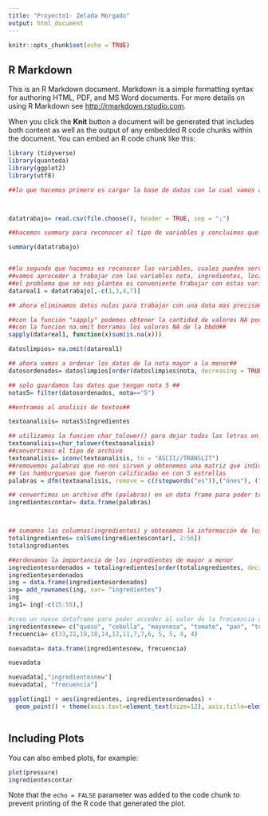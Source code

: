 ---
title: "Proyecto1- Zelada Morgado"
output: html_document
---

```{r setup, include=FALSE}
knitr::opts_chunk$set(echo = TRUE)
```

## R Markdown

This is an R Markdown document. Markdown is a simple formatting syntax for authoring HTML, PDF, and MS Word documents. For more details on using R Markdown see <http://rmarkdown.rstudio.com>.

When you click the **Knit** button a document will be generated that includes both content as well as the output of any embedded R code chunks within the document. You can embed an R code chunk like this:

```{r eval=TRUE}

library (tidyverse)
library(quanteda)
library(ggplot2)
library(utf8)

##lo que hacemos primero es cargar la base de datos con la cual vamos a trabajar##



datatrabajo= read.csv(file.choose(), header = TRUE, sep = ";")

##hacemos summary para reconocer el tipo de variables y concluimos que la unica variable cuantitativa es "nota##

summary(datatrabajo)


##lo segundo que hacemos es reconocer las variables, cuales pueden servir y cuales no##
##vamos aproceder a trabajar con las variables nota, ingredientes, local. Esto debido a que creemos que segun
##el problema que se nos plantea es conveniente trabajar con estas variables ##
datareal1 = datatrabajo[,-c(1,3,4,7)]

## ahora eliminamos datos nulos para trabajar con una data mas precisa##

##con la función "sapply" podemos obtener la cantidad de valores NA por columna##
##con la funcion na.omit borramos los valores NA de la bbdd##
sapply(datareal1, function(x)sum(is.na(x)))

datoslimpios= na.omit(datareal1)

## ahora vamos a ordenar los datos de la nota mayor a la menor##
datosordenados= datoslimpios[order(datoslimpios$nota, decreasing = TRUE),]

## solo guardamos los datos que tengan nota 5 ##
notas5= filter(datosordenados, nota=="5")

##entramos al analisis de textos##

textoanalisis= notas5$Ingredientes

## utilizamos la funcion char_tolower() para dejar todas las letras en minuscula y no tener problemas
textoanalisis=char_tolower(textoanalisis)
##convertimos el tipo de archivo
textoanalisis= iconv(textoanalisis, to = "ASCII//TRANSLIT")
##removemos palabras que no nos sirven y obtenemos una matriz que indica los ingredientes que tienen
## las hamburguesas que fueron calificadas en con 5 estrellas
palabras = dfm(textoanalisis, remove = c((stopwords("es")),("ones"), (","),("?"), ("."),("("),(")"),("!")))

## convertimos un archivo dfm (palabras) en un data frame para poder trabajar en el 
ingredientescontar= data.frame(palabras)



## sumamos las columnas(ingredientes) y obtenemos la información de los ingredientes que mas se repiten
totalingredientes= colSums(ingredientescontar[, 2:56])
totalingredientes

##ordenamos la importancia de los ingredientes de mayor a menor
ingredientesordenados = totalingredientes[order(totalingredientes, decreasing = TRUE)]
ingredientesordenados
ing = data.frame(ingredientesordenados)
ing= add_rownames(ing, var= "ingredientes")
ing
ing1= ing[-c(15:55),]

#creo un nuevo dataframe para poder acceder al valor de la frecuencia de los ingredientes
ingredientesnew= c("queso", "cebolla", "mayonesa", "tomate", "pan", "tocino", "hamburguesa","morada", "carne", "ajo", "champia", "raocula", "miel", "res")
frecuencia= c(33,22,19,18,14,12,11,7,7,6, 5, 5, 4, 4)

nuevadata= data.frame(ingredientesnew, frecuencia)

nuevadata

nuevadata[,"ingredientesnew"]
nuevadata[, "frecuencia"]

ggplot(ing1) + aes(ingredientes, ingredientesordenados) +
  geom_point() + theme(axis.text=element_text(size=12), axis.title=element_text(size=18))
```


```{r eval=TRUE}

```

## Including Plots

You can also embed plots, for example:

```{r pressure, echo=TRUE}
plot(pressure)
ingredientescontar
```

Note that the `echo = FALSE` parameter was added to the code chunk to prevent printing of the R code that generated the plot.
